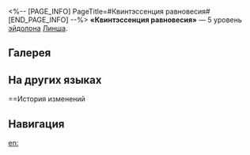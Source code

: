 <%-- [PAGE_INFO]
PageTitle=#Квинтэссенция равновесия#
[END_PAGE_INFO] --%>
{{Эйдолон Инфобокс
|Название         = Квинтэссенция равновесия
|Изображение      = Эйдолон Квинтэссенция равновесия.png
|Персонаж         = Линша
|Уровень          = 5
|Длительность     = 
|Описание         = Уровень навыка повышается на 2, максимальный уровень - 15. Уровень базовой атаки повышается на 1, максимальный уровень - 10.
|Свойство1        = 
|Масштабирование1 = 
}}
'''«Квинтэссенция равновесия»''' — 5 уровень [[эйдолон]]а [[Линша]].

==Галерея==
{{Галерея|position=left|captionalign=center
|Персонаж Линша Эйдолон 5.png|Осколок Эйдолона
}}

==На других языках==
{{На других языках
|en   = Poise Atop Twists and Turns
|zhs  = 纵横圆转，内常不倾
|zht  = 縱橫圓轉，內常不傾
|ja   = {{Rubi|揺|ゆ}}るがぬ{{Rubi|規矩|きく}}
|ko   = 둥글게 피어나는 향, 기울지 않는 중심
|es   = Compostura ante las vueltas y revueltas
|fr   = Plénitude intérieure
|ru   = Квинтэссенция равновесия
|th   = Poise Atop Twists and Turns
|vi   = Dọc Ngang Xoay Chuyển, Giữ Thế Cân Bằng
|de   = Quintessenz des Gleichgewichts
|id   = Poise Atop Twists and Turns
|pt   = Aprumo Diante de Reviravoltas
}}

==История изменений
{{История изменений|3.5}}

==Навигация==
{{Навык Навбокс|Линша}}

[[en:]]